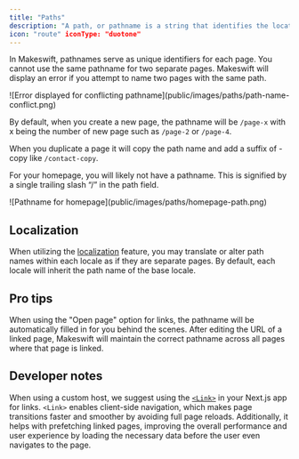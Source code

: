 ```yaml
---
title: "Paths"
description: "A path, or pathname is a string that identifies the location of a file or directory on a web server. It is part of the URL, after the domain, that specifies where an asset or page can be found such as `/about` or `/features`."
icon: "route" iconType: "duotone"
---
```


In Makeswift, pathnames serve as unique identifiers for each page. You cannot use the same pathname for two separate pages. Makeswift will display an error if you attempt to name two pages with the same path.

<Frame>
  ![Error displayed for conflicting
  pathname](public/images/paths/path-name-conflict.png)
</Frame>

By default, when you create a new page, the pathname will be `/page-x` with x being the number of new page such as `/page-2` or `/page-4`.

When you duplicate a page it will copy the path name and add a suffix of -copy like `/contact-copy`.

For your homepage, you will likely not have a pathname. This is signified by a single trailing slash “/” in the path field.

<Frame>![Pathname for homepage](public/images/paths/homepage-path.png)</Frame>

## Localization

When utilizing the [localization](product/site/localization.mdx) feature, you may translate or alter path names within each locale as if they are separate pages. By default, each locale will inherit the path name of the base locale.

## Pro tips

When using the "Open page" option for links, the pathname will be automatically filled in for you behind the scenes. After editing the URL of a linked page, Makeswift will maintain the correct pathname across all pages where that page is linked.

## Developer notes

When using a custom host, we suggest using the [`<Link>`](https://nextjs.org/docs/app/api-reference/components/link) in your Next.js app for links. `<Link>` enables client-side navigation, which makes page transitions faster and smoother by avoiding full page reloads. Additionally, it helps with prefetching linked pages, improving the overall performance and user experience by loading the necessary data before the user even navigates to the page.
